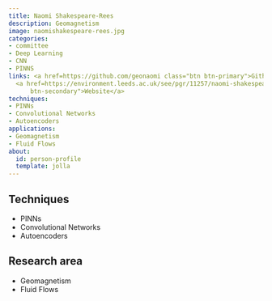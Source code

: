 ```yaml
---
title: Naomi Shakespeare-Rees
description: Geomagnetism
image: naomishakespeare-rees.jpg
categories:
- committee
- Deep Learning
- CNN
- PINNS
links: <a href=https://github.com/geonaomi class="btn btn-primary">Github</a>
  <a href=https://environment.leeds.ac.uk/see/pgr/11257/naomi-shakespeare-rees class="btn
      btn-secondary">Website</a>
techniques:
- PINNs
- Convolutional Networks
- Autoencoders
applications:
- Geomagnetism
- Fluid Flows
about:
  id: person-profile
  template: jolla
---
```

   
:::{#person-profile}
:::
   
##
## Techniques
   
- PINNs
- Convolutional Networks
- Autoencoders
   
##
## Research area
   
- Geomagnetism
- Fluid Flows
